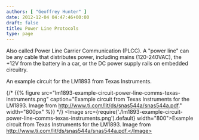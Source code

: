 ```yaml
---
authors: [ "Geoffrey Hunter" ]
date: 2012-12-04 04:47:46+00:00
draft: false
title: Power Line Protocols
type: page
---
```


<WarningIsNotes />

Also called Power Line Carrier Communication (PLCC). A "power line" can be any cable that distributes power, including mains (120-240VAC), the +12V from the battery in a car, or the DC power supply rails on embedded circuitry.

An example circuit for the LM1893 from Texas Instruments.

{/* {{% figure src="lm1893-example-circuit-power-line-comms-texas-instruments.png" caption="Example circuit from Texas Instruments for the LM1893. Image from http://www.ti.com/lit/ds/snas544a/snas544a.pdf."  width="800px" %}} */}
<Image src={require('./lm1893-example-circuit-power-line-comms-texas-instruments.png').default} width="800">Example circuit from Texas Instruments for the LM1893. Image from http://www.ti.com/lit/ds/snas544a/snas544a.pdf.</Image>
